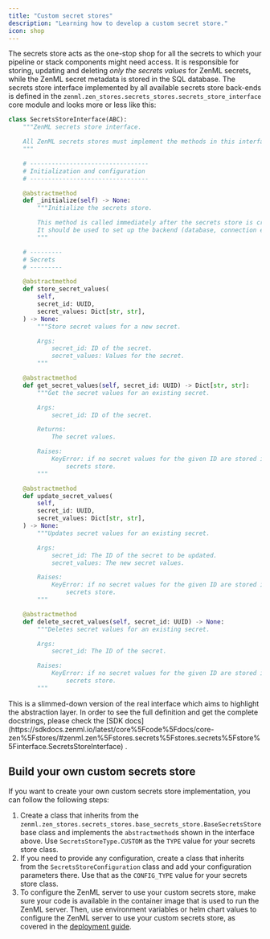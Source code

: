 ```yaml
---
title: "Custom secret stores"
description: "Learning how to develop a custom secret store."
icon: shop
---
```


The secrets store acts as the one-stop shop for all the secrets to which your pipeline or stack components might need access. It is responsible for storing, updating and deleting _only the secrets values_ for ZenML secrets, while the ZenML secret metadata is stored in the SQL database. The secrets store interface implemented by all available secrets store back-ends is defined in the `zenml.zen_stores.secrets_stores.secrets_store_interface` core module and looks more or less like this:


```py
class SecretsStoreInterface(ABC):
    """ZenML secrets store interface.

    All ZenML secrets stores must implement the methods in this interface.
    """

    # ---------------------------------
    # Initialization and configuration
    # ---------------------------------

    @abstractmethod
    def _initialize(self) -> None:
        """Initialize the secrets store.

        This method is called immediately after the secrets store is created.
        It should be used to set up the backend (database, connection etc.).
        """

    # ---------
    # Secrets
    # ---------

    @abstractmethod
    def store_secret_values(
        self,
        secret_id: UUID,
        secret_values: Dict[str, str],
    ) -> None:
        """Store secret values for a new secret.

        Args:
            secret_id: ID of the secret.
            secret_values: Values for the secret.
        """

    @abstractmethod
    def get_secret_values(self, secret_id: UUID) -> Dict[str, str]:
        """Get the secret values for an existing secret.

        Args:
            secret_id: ID of the secret.

        Returns:
            The secret values.

        Raises:
            KeyError: if no secret values for the given ID are stored in the
                secrets store.
        """

    @abstractmethod
    def update_secret_values(
        self,
        secret_id: UUID,
        secret_values: Dict[str, str],
    ) -> None:
        """Updates secret values for an existing secret.

        Args:
            secret_id: The ID of the secret to be updated.
            secret_values: The new secret values.

        Raises:
            KeyError: if no secret values for the given ID are stored in the
                secrets store.
        """

    @abstractmethod
    def delete_secret_values(self, secret_id: UUID) -> None:
        """Deletes secret values for an existing secret.

        Args:
            secret_id: The ID of the secret.

        Raises:
            KeyError: if no secret values for the given ID are stored in the
                secrets store.
        """
```

<Info>
    This is a slimmed-down version of the real interface which aims to highlight the abstraction layer. In order to see the full definition and get the complete docstrings, please check the [SDK docs](https://sdkdocs.zenml.io/latest/core%5Fcode%5Fdocs/core-zen%5Fstores/#zenml.zen%5Fstores.secrets%5Fstores.secrets%5Fstore%5Finterface.SecretsStoreInterface) .
</Info>

## Build your own custom secrets store

If you want to create your own custom secrets store implementation, you can follow the following steps:

1. Create a class that inherits from the `zenml.zen_stores.secrets_stores.base_secrets_store.BaseSecretsStore` base class and implements the `abstractmethod`s shown in the interface above. Use `SecretsStoreType.CUSTOM` as the `TYPE` value for your secrets store class.
2. If you need to provide any configuration, create a class that inherits from the `SecretsStoreConfiguration` class and add your configuration parameters there. Use that as the `CONFIG_TYPE` value for your secrets store class.
3. To configure the ZenML server to use your custom secrets store, make sure your code is available in the container image that is used to run the ZenML server. Then, use environment variables or helm chart values to configure the ZenML server to use your custom secrets store, as covered in the [deployment guide](latest/getting-started/deploying-zenml).
